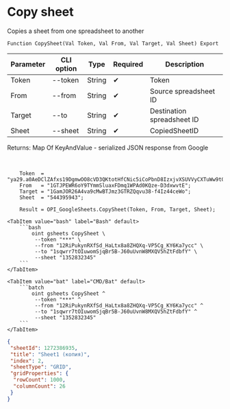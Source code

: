 ﻿---
sidebar_position: 3
---


# Copy sheet
 Copies a sheet from one spreadsheet to another



`Function CopySheet(Val Token, Val From, Val Target, Val Sheet) Export`

  | Parameter | CLI option | Type | Required | Description |
  |-|-|-|-|-|
  | Token | --token | String | &#x2714; | Token |
  | From | --from | String | &#x2714; | Source spreadsheet ID |
  | Target | --to | String | &#x2714; | Destination spreadsheet ID |
  | Sheet | --sheet | String | &#x2714; | CopiedSheetID |

  
  Returns:  Map Of KeyAndValue - serialized JSON response from Google

<br/>




```bsl title="1C:Enterprise/OneScript code example"
    Token  = "ya29.a0AeDClZAfxs19DgmwOO8cVD3QKtotHfCNic5iCoPbnD8IzxjvXSUVVyCXTuWw9t0RG7seizlNqpNWBH7sHrQAyS0SeFgQ6chxYmOYUMDNc...";
    From   = "1GTJPEWR6oY9TYmmSluaxFDmq1WPAd0KQze-D3dxwvtE";
    Target = "1GamJOR26A4va9cMwBTJmz3GTRZQqvu38-f4Iz44ceWo";
    Sheet  = "544395943";

    Result = OPI_GoogleSheets.CopySheet(Token, From, Target, Sheet);
```
 

 <Tabs>
  
    <TabItem value="bash" label="Bash" default>
        ```bash
            oint gsheets CopySheet \
             --token "***" \
             --from "12RiPukynRXfSd_HaLtx8a8ZHQXq-VP5Cg_KY6Ka7ycc" \
             --to "1sqwrr7tOIuwomSjqBr5B-J60uUvnW8MXQV5hZtFdbfY" \
             --sheet "1352832345"
        ```
    </TabItem>
  
    <TabItem value="bat" label="CMD/Bat" default>
        ```batch
            oint gsheets CopySheet ^
             --token "***" ^
             --from "12RiPukynRXfSd_HaLtx8a8ZHQXq-VP5Cg_KY6Ka7ycc" ^
             --to "1sqwrr7tOIuwomSjqBr5B-J60uUvnW8MXQV5hZtFdbfY" ^
             --sheet "1352832345"
        ```
    </TabItem>
</Tabs>


```json title="Result"
{
 "sheetId": 1272386935,
 "title": "Sheet1 (копия)",
 "index": 2,
 "sheetType": "GRID",
 "gridProperties": {
  "rowCount": 1000,
  "columnCount": 26
 }
}
```
